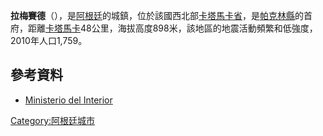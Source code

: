 {{coord|28.1660|S|65.6830|W|source:wikidata-and-enwiki-cat-tree_region:AR|display=title}}

'''拉梅賽德'''（{{lang-es|La Merced}}），是[[阿根廷|阿根廷]]的城鎮，位於該國西北部[[卡塔馬卡省|卡塔馬卡省]]，是[[帕克林縣|帕克林縣]]的首府，距離[[卡塔馬卡|卡塔馬卡]]48公里，海拔高度898米，該地區的地震活動頻繁和低強度，2010年人口1,759。

==參考資料==
*[http://www.mininterior.gov.ar/ Ministerio del Interior] {{Wayback|url=http://www.mininterior.gov.ar/ |date=20140610230411 }} {{es icon}}

{{Argentina-geo-stub}}
[[Category:阿根廷城市|Category:阿根廷城市]]